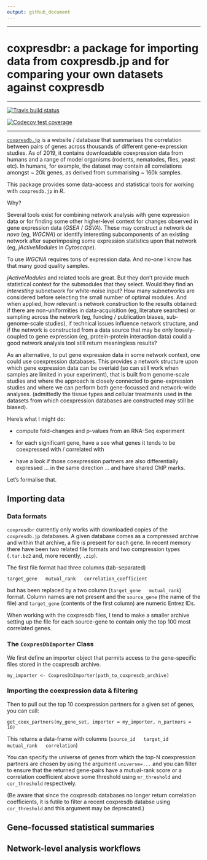 ```yaml
---
output: github_document
---
```


<!-- README.md is generated from README.Rmd. Please edit that file -->

----

# coxpresdbr: a package for importing data from coxpresdb.jp and for comparing your own datasets against coxpresdb

----

<!-- badges: start -->
  [
    ![Travis build status](https://travis-ci.org/russHyde/coxpresdbr.svg?branch=master)
  ](
    https://travis-ci.org/russHyde/coxpresdbr
  )

  [
    ![Codecov test coverage](https://codecov.io/gh/russHyde/coxpresdbr/branch/master/graph/badge.svg)
  ](
    https://codecov.io/gh/russHyde/coxpresdbr?branch=master
  )
<!-- badges: end -->

----

[`coxpresdb.jp`](https://coxpresdb.jp/)
is a website / database that summarises the correlation between pairs of genes
across thousands of different gene-expression studies. As of 2019, it contains
downloadable coexpression data from humans and a range of model organisms
(rodents, nematodes, flies, yeast etc). In humans, for example, the dataset may
contain all correlations amongst ~ 20k genes, as derived from summarising ~
160k samples.

This package provides some data-access and statistical tools for working with
`coxpresdb.jp` in _R_.

Why?

Several tools exist for combining network analysis with gene expression data or
for finding some other higher-level context for changes observed in gene
expression data (_GSEA_ / _GSVA_). These may construct a network _de novo_ (eg,
_WGCNA_) or identify interesting subcomponents of an existing network after
superimposing some expression statistics upon that network (eg,
_jActiveModules_ in _Cytoscape_).

To use _WGCNA_ requires tons of expression data. And no-one I know has that
many good quality samples.

_jActiveModules_ and related tools are great. But they don't provide much
statistical context for the submodules that they select. Would they find an
_interesting_ subnetwork for white-noise input? How many subnetworks are
considered before selecting the small number of optimal modules. And when
applied, how relevant is network construction to the results obtained: if there
are non-uniformities in data-acquisition (eg, literature searches) or sampling
across the network (eg, funding / publication biases, sub-genome-scale
studies), if technical issues influence network structure, and if the network
is constructed from a data source that may be only loosely-coupled to gene
expression (eg, protein-protein interaction data) could a good network analysis
tool still return meaningless results?

As an alternative, to put gene expression data in some network context, one
could use coexpression databases. This provides a network structure upon which
gene expression data can be overlaid (so can still work when samples are
limited in your experiment), that is built from genome-scale studies and where
the approach is closely connected to gene-expression studies and where we can
perform both gene-focussed and network-wide analyses. (admittedly the tissue
types and cellular treatments used in the datasets from which coexpression
databases are constructed may still be biased).

Here's what I might do:

- compute fold-changes and p-values from an RNA-Seq experiment

- for each significant gene, have a see what genes it tends to be coexpressed
  with / correlated with
  
- have a look if those coexpression partners are also differentially expressed
  ... in the same direction ... and have shared ChIP marks.

Let's formalise that.

## Importing data

### Data formats

<!-- TODO: obtain data for a specific gene via web-search:
  eg, see
  https://coxpresdb.jp/api/v3/datasets/Hsa-u.c1-0/genes/ncbigene:1/interactions?top=10
-->

<!-- TODO: import data from a collapsed single-file all-gene database -->

`coxpresdbr` currently only works with downloaded copies of the `coxpresdb.jp`
databases. A given database comes as a compressed archive and within that
archive, a file is present for each gene. In recent memory there have been two
related file formats and two compression types (`.tar.bz2` and, more recently,
`.zip`).

The first file format had three columns (tab-separated)

`target_gene   mutual_rank   correlation_coefficient`

but has been replaced by a two column (`target_gene   mutual_rank`) format.
Column names are not present and the `source_gene` (the name of the file) and
`target_gene` (contents of the first column) are numeric Entrez IDs.

When working with the coxpresdb files, I tend to make a smaller archive
setting up the file for each source-gene to contain only the top 100 most
correlated genes.

### The `CoxpresDbImporter` Class

We first define an importer object that permits access to the gene-specific
files stored in the coxpresdb archive.

```
my_importer <- CoxpresDbImporter(path_to_coxpresdb_archive)
```

### Importing the coexpression data & filtering

Then to pull out the top 10 coexpression partners for a given set of genes,
you can call:

```
get_coex_partners(my_gene_set, importer = my_importer, n_partners = 10)
```

This returns a data-frame with columns
(`source_id   target_id   mutual_rank   correlation`)

You can specify the universe of genes from which the top-N coexpression
partners are chosen by using the argument `universe=...` and you can
filter to ensure that the returned gene-pairs have a mutual-rank score or
a correlation coefficient above some threshold using `mr_threshold` and
`cor_threshold` respectively.

(Be aware that since the coxpresdb databases no longer return correlation
coefficients, it is futile to filter a recent coxpresdb databse using
`cor_threshold` and this argument may be deprecated.)

<!-- TODO: Annotating an imported dataset -->

## Gene-focussed statistical summaries

<!-- `metap` as the basis of the summaries -->

<!--
  Single comparison workflow:
  - overlaying differential-expression results on a predefined network
  - summarising over nodes
-->

<!--
  Correlation comparison workflow
  - overlaying correlation data on a predefined network
  - summarising over edges
-->

## Network-level analysis workflows

<!--
  Using coxpresdbr-derived networks as input to other network analysis tools
-->
